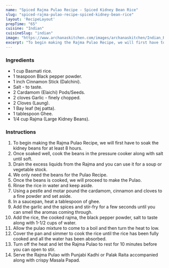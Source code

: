 ---
name: "Spiced Rajma Pulao Recipe - Spiced Kidney Bean Rice"
slug: "spiced-rajma-pulao-recipe-spiced-kidney-bean-rice"
layout: 'RecipeLayout'
prepTime: "65"
cuisine: "Indian"
cuisineSlug: "indian"
image: "https://www.archanaskitchen.com/images/archanaskitchen/Indian_Rice/Spiced_Rajma_Pulao_Recipe_Spiced_Kidney_Bean_Rice-1_1600.jpg"
excerpt: "To begin making the Rajma Pulao Recipe, we will first have to soak the kidney beans for at least 8 hours"
---

### Ingredients

- 1 cup Basmati rice.
- 1 teaspoon Black pepper powder.
- 1 inch Cinnamon Stick (Dalchini).
- Salt - to taste.
- 2 Cardamom (Elaichi) Pods/Seeds.
- 2 cloves Garlic - finely chopped.
- 2 Cloves (Laung).
- 1 Bay leaf (tej patta).
- 1 tablespoon Ghee.
- 1/4 cup Rajma (Large Kidney Beans).

### Instructions

1. To begin making the Rajma Pulao Recipe, we will first have to soak the kidney beans for at least 8 hours.
1. Once soaked well, cook the beans in the pressure cooker along with salt until soft.
1. Drain the excess liquids from the Rajma and you can use it for a soup or vegetable stock.
1. We only need the beans for the Pulao Recipe.
1. Once the beans is cooked, we will proceed to make the Pulao.
1. Rinse the rice in water and keep aside.
1. Using a pestle and motar pound the cardamom, cinnamon and cloves to a fine powder and set aside.
1. In a saucepan, heat a tablespoon of ghee.
1. Add the garlic and the spices and stir-fry for a few seconds until you can smell the aromas coming through.
1. Add the rice, the cooked rajma, the black pepper powder, salt to taste along with 1-1/2 cups of water.
1. Allow the pulao mixture to come to a boil and then turn the heat to low.
1. Cover the pan and simmer to cook the rice until the rice has been fully cooked and all the water has been absorbed.
1. Turn off the heat and let the Rajma Pulao to rest for 10 minutes before you can open to stir.
1. Serve the Rajma Pulao with Punjabi Kadhi or Palak Raita accompanied along with crispy Masala Papad.

